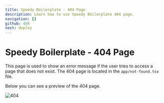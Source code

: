 ```yaml
---
title: Speedy Boilerplate - 404 Page
description: Learn how to use Speedy Boilerplate 404 page.
navigation: []
github: 404
next: deploy
---
```


# Speedy Boilerplate - 404 Page

This page is used to show an error message if the user tries to access a page that does not exist. The 404 page is located in the <Code>app/not-found.tsx</Code> file.

Below you can see a preview of the 404 page.

<Image src="/boilerplate/404-page.png" alt="404" width={1280} height={1280} className="border border-gray-200 w-full h-auto rounded-lg" />